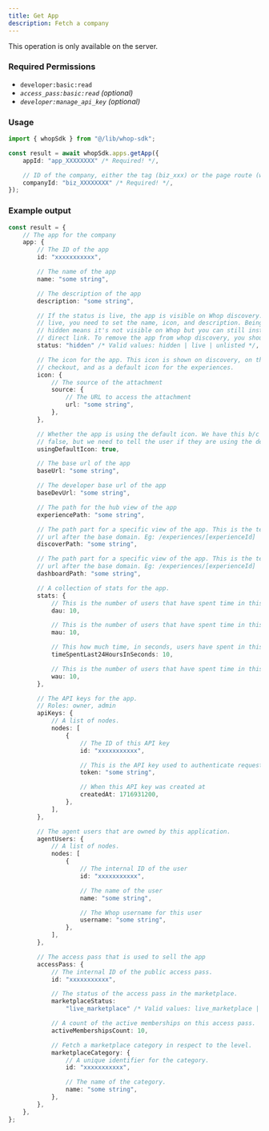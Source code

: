 ```yaml
---
title: Get App
description: Fetch a company
---
```

<Note>This operation is only available on the server.</Note>

### Required Permissions
 - `developer:basic:read`
 - _`access_pass:basic:read` (optional)_
 - _`developer:manage_api_key` (optional)_

### Usage

```typescript
import { whopSdk } from "@/lib/whop-sdk";

const result = await whopSdk.apps.getApp({
	appId: "app_XXXXXXXX" /* Required! */,

	// ID of the company, either the tag (biz_xxx) or the page route (whop-dev)
	companyId: "biz_XXXXXXXX" /* Required! */,
});

```

### Example output

```typescript
const result = {
	// The app for the company
	app: {
		// The ID of the app
		id: "xxxxxxxxxxx",

		// The name of the app
		name: "some string",

		// The description of the app
		description: "some string",

		// If the status is live, the app is visible on Whop discovery. In order to be
		// live, you need to set the name, icon, and description. Being unlisted or
		// hidden means it's not visible on Whop but you can still install the app via
		// direct link. To remove the app from whop discovery, you should set the status to unlisted.
		status: "hidden" /* Valid values: hidden | live | unlisted */,

		// The icon for the app. This icon is shown on discovery, on the product page, on
		// checkout, and as a default icon for the experiences.
		icon: {
			// The source of the attachment
			source: {
				// The URL to access the attachment
				url: "some string",
			},
		},

		// Whether the app is using the default icon. We have this b/c icon is null
		// false, but we need to tell the user if they are using the default icon so they change it.
		usingDefaultIcon: true,

		// The base url of the app
		baseUrl: "some string",

		// The developer base url of the app
		baseDevUrl: "some string",

		// The path for the hub view of the app
		experiencePath: "some string",

		// The path part for a specific view of the app. This is the template part of the
		// url after the base domain. Eg: /experiences/[experienceId]
		discoverPath: "some string",

		// The path part for a specific view of the app. This is the template part of the
		// url after the base domain. Eg: /experiences/[experienceId]
		dashboardPath: "some string",

		// A collection of stats for the app.
		stats: {
			// This is the number of users that have spent time in this app in the last 24 hours.
			dau: 10,

			// This is the number of users that have spent time in this app in the last 28 days.
			mau: 10,

			// This how much time, in seconds, users have spent in this app in the last 24 hours.
			timeSpentLast24HoursInSeconds: 10,

			// This is the number of users that have spent time in this app in the last 7 days.
			wau: 10,
		},

		// The API keys for the app.
		// Roles: owner, admin
		apiKeys: {
			// A list of nodes.
			nodes: [
				{
					// The ID of this API key
					id: "xxxxxxxxxxx",

					// This is the API key used to authenticate requests
					token: "some string",

					// When this API key was created at
					createdAt: 1716931200,
				},
			],
		},

		// The agent users that are owned by this application.
		agentUsers: {
			// A list of nodes.
			nodes: [
				{
					// The internal ID of the user
					id: "xxxxxxxxxxx",

					// The name of the user
					name: "some string",

					// The Whop username for this user
					username: "some string",
				},
			],
		},

		// The access pass that is used to sell the app
		accessPass: {
			// The internal ID of the public access pass.
			id: "xxxxxxxxxxx",

			// The status of the access pass in the marketplace.
			marketplaceStatus:
				"live_marketplace" /* Valid values: live_marketplace | not_available | pending_review */,

			// A count of the active memberships on this access pass.
			activeMembershipsCount: 10,

			// Fetch a marketplace category in respect to the level.
			marketplaceCategory: {
				// A unique identifier for the category.
				id: "xxxxxxxxxxx",

				// The name of the category.
				name: "some string",
			},
		},
	},
};

```
